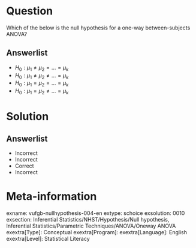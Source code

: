 Question
========

Which of the below is the null hypothesis for a one-way between-subjects ANOVA?
  
Answerlist
----------
* $H_{0}:  \mu_{1} \neq \mu_{2} = ... =  \mu_{k}$
* $H_{0}:  \mu_{1} \neq \mu_{2} \neq ... =  \mu_{k}$
* $H_{0}:  \mu_{1} = \mu_{2} = ... =  \mu_{k}$
* $H_{0}:  \mu_{1} = \mu_{2} \neq ... =  \mu_{k}$

Solution
========

Answerlist
----------
* Incorrect
* Incorrect
* Correct
* Incorrect

Meta-information
================
exname: vufgb-nullhypothesis-004-en
extype: schoice
exsolution: 0010
exsection: Inferential Statistics/NHST/Hypothesis/Null hypothesis, Inferential Statistics/Parametric Techniques/ANOVA/Oneway ANOVA
exextra[Type]: Conceptual
exextra[Program]: 
exextra[Language]: English
exextra[Level]: Statistical Literacy

